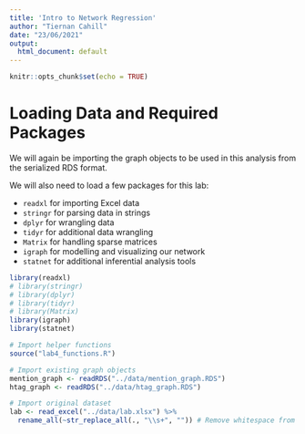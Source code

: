 ```yaml
---
title: 'Intro to Network Regression'
author: "Tiernan Cahill"
date: "23/06/2021"
output:
  html_document: default
---
```


```r
knitr::opts_chunk$set(echo = TRUE)
```

# Loading Data and Required Packages
We will again be importing the graph objects to be used in this analysis from the serialized RDS format.

We will also need to load a few packages for this lab:

  - `readxl` for importing Excel data
  - `stringr` for parsing data in strings
  - `dplyr` for wrangling data
  - `tidyr` for additional data wrangling
  -  `Matrix` for handling sparse matrices
  - `igraph` for modelling and visualizing our network
  - `statnet` for additional inferential analysis tools

```r
library(readxl)
# library(stringr)
# library(dplyr)
# library(tidyr)
# library(Matrix)
library(igraph)
library(statnet)

# Import helper functions
source("lab4_functions.R")
```

```r
# Import existing graph objects
mention_graph <- readRDS("../data/mention_graph.RDS")
htag_graph <- readRDS("../data/htag_graph.RDS")

# Import original dataset
lab <- read_excel("../data/lab.xlsx") %>% 
  rename_all(~str_replace_all(., "\\s+", "")) # Remove whitespace from variable names
```